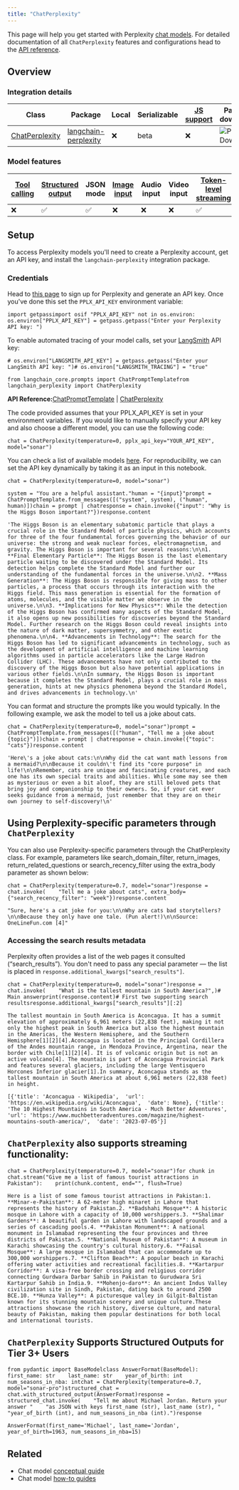 ```yaml
---
title: "ChatPerplexity"
---
```


This page will help you get started with Perplexity [chat models](/oss/concepts/chat_models). For detailed documentation of all `ChatPerplexity` features and configurations head to the [API reference](https://python.langchain.com/api_reference/perplexity/chat_models/langchain_perplexity.chat_models.ChatPerplexity.html).

## Overview

### Integration details

| Class                                                                                                                                    | Package                                                                                       | Local | Serializable | [JS support](https://js.langchain.com/oss/integrations/chat/xai) | Package downloads                                                                           | Package latest                                                                           |
| ---------------------------------------------------------------------------------------------------------------------------------------- | --------------------------------------------------------------------------------------------- | ----- | ------------ | ----------------------------------------------------------------- | ------------------------------------------------------------------------------------------- | ---------------------------------------------------------------------------------------- |
| [ChatPerplexity](https://python.langchain.com/api_reference/perplexity/chat_models/langchain_perplexity.chat_models.ChatPerplexity.html) | [langchain-perplexity](https://python.langchain.com/api_reference/perplexity/perplexity.html) | ❌     | beta         | ❌                                                                 | ![PyPI - Downloads](/images/oss/integrations/chat/perplexity/pypi/dm/langchain-perplexity) | ![PyPI - Version](/images/oss/integrations/chat/perplexity/pypi/v/langchain-perplexity) |

### Model features

| [Tool calling](/oss/how_to/tool_calling) | [Structured output](/oss/how_to/structured_output) | JSON mode | [Image input](/oss/how_to/multimodal_inputs) | Audio input | Video input | [Token-level streaming](/oss/how_to/chat_streaming) | Native async | [Token usage](/oss/how_to/chat_token_usage_tracking) | [Logprobs](/oss/how_to/logprobs) |
| ------------------------------------------ | ---------------------------------------------------- | --------- | ---------------------------------------------- | ----------- | ----------- | ----------------------------------------------------- | ------------ | ------------------------------------------------------ | ---------------------------------- |
| ❌                                          | ✅                                                    | ✅         | ❌                                              | ❌           | ❌           | ✅                                                     | ❌            | ✅                                                      | ❌                                  |

## Setup

To access Perplexity models you'll need to create a Perplexity account, get an API key, and install the `langchain-perplexity` integration package.

### Credentials

Head to [this page](https://www.perplexity.ai/) to sign up for Perplexity and generate an API key. Once you've done this set the `PPLX_API_KEY` environment variable:

```
import getpassimport osif "PPLX_API_KEY" not in os.environ:    os.environ["PPLX_API_KEY"] = getpass.getpass("Enter your Perplexity API key: ")
```

To enable automated tracing of your model calls, set your [LangSmith](https://docs.smith.langchain.com/) API key:

```
# os.environ["LANGSMITH_API_KEY"] = getpass.getpass("Enter your LangSmith API key: ")# os.environ["LANGSMITH_TRACING"] = "true"
```

```
from langchain_core.prompts import ChatPromptTemplatefrom langchain_perplexity import ChatPerplexity
```

**API Reference:**[ChatPromptTemplate](https://python.langchain.com/api_reference/core/prompts/langchain_core.prompts.chat.ChatPromptTemplate.html) | [ChatPerplexity](https://python.langchain.com/api_reference/perplexity/chat_models/langchain_perplexity.chat_models.ChatPerplexity.html)

The code provided assumes that your PPLX\_API\_KEY is set in your environment variables. If you would like to manually specify your API key and also choose a different model, you can use the following code:

```
chat = ChatPerplexity(temperature=0, pplx_api_key="YOUR_API_KEY", model="sonar")
```

You can check a list of available models [here](https://docs.perplexity.ai/oss/model-cards). For reproducibility, we can set the API key dynamically by taking it as an input in this notebook.

```
chat = ChatPerplexity(temperature=0, model="sonar")
```

```
system = "You are a helpful assistant."human = "{input}"prompt = ChatPromptTemplate.from_messages([("system", system), ("human", human)])chain = prompt | chatresponse = chain.invoke({"input": "Why is the Higgs Boson important?"})response.content
```

```
'The Higgs Boson is an elementary subatomic particle that plays a crucial role in the Standard Model of particle physics, which accounts for three of the four fundamental forces governing the behavior of our universe: the strong and weak nuclear forces, electromagnetism, and gravity. The Higgs Boson is important for several reasons:\n\n1. **Final Elementary Particle**: The Higgs Boson is the last elementary particle waiting to be discovered under the Standard Model. Its detection helps complete the Standard Model and further our understanding of the fundamental forces in the universe.\n\n2. **Mass Generation**: The Higgs Boson is responsible for giving mass to other particles, a process that occurs through its interaction with the Higgs field. This mass generation is essential for the formation of atoms, molecules, and the visible matter we observe in the universe.\n\n3. **Implications for New Physics**: While the detection of the Higgs Boson has confirmed many aspects of the Standard Model, it also opens up new possibilities for discoveries beyond the Standard Model. Further research on the Higgs Boson could reveal insights into the nature of dark matter, supersymmetry, and other exotic phenomena.\n\n4. **Advancements in Technology**: The search for the Higgs Boson has led to significant advancements in technology, such as the development of artificial intelligence and machine learning algorithms used in particle accelerators like the Large Hadron Collider (LHC). These advancements have not only contributed to the discovery of the Higgs Boson but also have potential applications in various other fields.\n\nIn summary, the Higgs Boson is important because it completes the Standard Model, plays a crucial role in mass generation, hints at new physics phenomena beyond the Standard Model, and drives advancements in technology.\n'
```

You can format and structure the prompts like you would typically. In the following example, we ask the model to tell us a joke about cats.

```
chat = ChatPerplexity(temperature=0, model="sonar")prompt = ChatPromptTemplate.from_messages([("human", "Tell me a joke about {topic}")])chain = prompt | chatresponse = chain.invoke({"topic": "cats"})response.content
```

```
'Here\'s a joke about cats:\n\nWhy did the cat want math lessons from a mermaid?\n\nBecause it couldn\'t find its "core purpose" in life!\n\nRemember, cats are unique and fascinating creatures, and each one has its own special traits and abilities. While some may see them as mysterious or even a bit aloof, they are still beloved pets that bring joy and companionship to their owners. So, if your cat ever seeks guidance from a mermaid, just remember that they are on their own journey to self-discovery!\n'
```

## Using Perplexity-specific parameters through `ChatPerplexity`

You can also use Perplexity-specific parameters through the ChatPerplexity class. For example, parameters like search\_domain\_filter, return\_images, return\_related\_questions or search\_recency\_filter using the extra\_body parameter as shown below:

```
chat = ChatPerplexity(temperature=0.7, model="sonar")response = chat.invoke(    "Tell me a joke about cats", extra_body={"search_recency_filter": "week"})response.content
```

```
"Sure, here's a cat joke for you:\n\nWhy are cats bad storytellers?\n\nBecause they only have one tale. (Pun alert!)\n\nSource: OneLineFun.com [4]"
```

### Accessing the search results metadata

Perplexity often provides a list of the web pages it consulted (“search\_results”). You don't need to pass any special parameter — the list is placed in `response.additional_kwargs["search_results"]`.

```
chat = ChatPerplexity(temperature=0, model="sonar")response = chat.invoke(    "What is the tallest mountain in South America?",)# Main answerprint(response.content)# First two supporting search resultsresponse.additional_kwargs["search_results"][:2]
```

```
The tallest mountain in South America is Aconcagua. It has a summit elevation of approximately 6,961 meters (22,838 feet), making it not only the highest peak in South America but also the highest mountain in the Americas, the Western Hemisphere, and the Southern Hemisphere[1][2][4].Aconcagua is located in the Principal Cordillera of the Andes mountain range, in Mendoza Province, Argentina, near the border with Chile[1][2][4]. It is of volcanic origin but is not an active volcano[4]. The mountain is part of Aconcagua Provincial Park and features several glaciers, including the large Ventisquero Horcones Inferior glacier[1].In summary, Aconcagua stands as the tallest mountain in South America at about 6,961 meters (22,838 feet) in height.
```

```
[{'title': 'Aconcagua - Wikipedia',  'url': 'https://en.wikipedia.org/wiki/Aconcagua',  'date': None}, {'title': 'The 10 Highest Mountains in South America - Much Better Adventures',  'url': 'https://www.muchbetteradventures.com/magazine/highest-mountains-south-america/',  'date': '2023-07-05'}]
```

## `ChatPerplexity` also supports streaming functionality:

```
chat = ChatPerplexity(temperature=0.7, model="sonar")for chunk in chat.stream("Give me a list of famous tourist attractions in Pakistan"):    print(chunk.content, end="", flush=True)
```

```
Here is a list of some famous tourist attractions in Pakistan:1. **Minar-e-Pakistan**: A 62-meter high minaret in Lahore that represents the history of Pakistan.2. **Badshahi Mosque**: A historic mosque in Lahore with a capacity of 10,000 worshippers.3. **Shalimar Gardens**: A beautiful garden in Lahore with landscaped grounds and a series of cascading pools.4. **Pakistan Monument**: A national monument in Islamabad representing the four provinces and three districts of Pakistan.5. **National Museum of Pakistan**: A museum in Karachi showcasing the country's cultural history.6. **Faisal Mosque**: A large mosque in Islamabad that can accommodate up to 300,000 worshippers.7. **Clifton Beach**: A popular beach in Karachi offering water activities and recreational facilities.8. **Kartarpur Corridor**: A visa-free border crossing and religious corridor connecting Gurdwara Darbar Sahib in Pakistan to Gurudwara Sri Kartarpur Sahib in India.9. **Mohenjo-daro**: An ancient Indus Valley civilization site in Sindh, Pakistan, dating back to around 2500 BCE.10. **Hunza Valley**: A picturesque valley in Gilgit-Baltistan known for its stunning mountain scenery and unique culture.These attractions showcase the rich history, diverse culture, and natural beauty of Pakistan, making them popular destinations for both local and international tourists.
```

## `ChatPerplexity` Supports Structured Outputs for Tier 3+ Users

```
from pydantic import BaseModelclass AnswerFormat(BaseModel):    first_name: str    last_name: str    year_of_birth: int    num_seasons_in_nba: intchat = ChatPerplexity(temperature=0.7, model="sonar-pro")structured_chat = chat.with_structured_output(AnswerFormat)response = structured_chat.invoke(    "Tell me about Michael Jordan. Return your answer "    "as JSON with keys first_name (str), last_name (str), "    "year_of_birth (int), and num_seasons_in_nba (int).")response
```

```
AnswerFormat(first_name='Michael', last_name='Jordan', year_of_birth=1963, num_seasons_in_nba=15)
```

## Related

* Chat model [conceptual guide](/oss/concepts/chat_models)
* Chat model [how-to guides](/oss/how_to/#chat-models)
